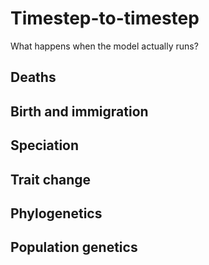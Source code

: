 # Timestep-to-timestep

What happens when the model actually runs?

## Deaths

## Birth and immigration

## Speciation

## Trait change

## Phylogenetics

## Population genetics


